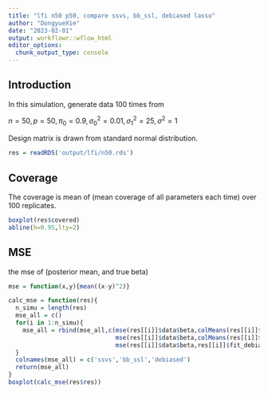 ```yaml
---
title: "lfi n50 p50, compare ssvs, bb_ssl, debiased lasso"
author: "DongyueXie"
date: "2023-02-01"
output: workflowr::wflow_html
editor_options:
  chunk_output_type: console
---
```


## Introduction

In this simulation, generate data 100 times from 

$n = 50, p = 50, \pi_0 = 0.9, \sigma^2_0 = 0.01, \sigma^2_1 = 25, \sigma^2 = 1$

Design matrix is drawn from standard normal distribution.

```r
res = readRDS('output/lfi/n50.rds')
```

## Coverage 

The coverage is mean of (mean coverage of all parameters each time) over 100 replicates. 

```r
boxplot(res$covered)
abline(h=0.95,lty=2)
```

## MSE

the mse of (posterior mean, and true beta)

```r
mse = function(x,y){mean((x-y)^2)}

calc_mse = function(res){
  n_simu = length(res)
  mse_all = c()
  for(i in 1:n_simu){
    mse_all = rbind(mse_all,c(mse(res[[i]]$data$beta,colMeans(res[[i]]$fit_ssvs$beta_draws)),
                              mse(res[[i]]$data$beta,colMeans(res[[i]]$fit_bb$beta)),
                              mse(res[[i]]$data$beta,res[[i]]$fit_debiased$coef)))
  }
  colnames(mse_all) = c('ssvs','bb_ssl','debiased')
  return(mse_all)
}
boxplot(calc_mse(res$res))
```


